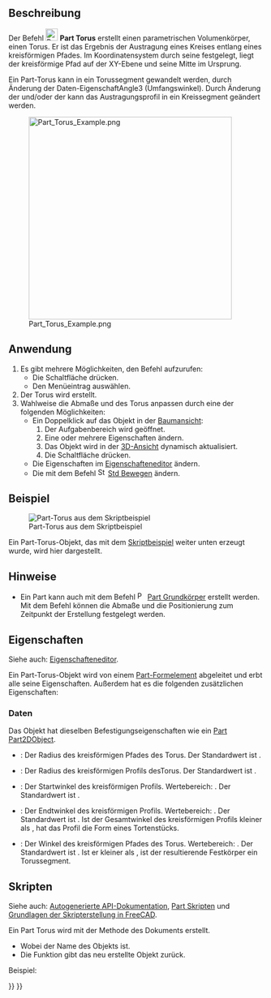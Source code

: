 <languages/>

{{Docnav/de
|[[Part_Cone/de|Kegel]]
|[[Part_Tube/de|Rohr]]
|[[Part_Workbench/de|Part]]
|IconL=Part_Cone.svg
|IconR=Part_Tube.svg
|IconC=Workbench_Part.svg
}}

{{GuiCommand/de
|Name=Part Torus
|Name/de=Part Torus
|MenuLocation=Formteil → Grundkörper → Torus
|Workbenches=[[Part_Workbench/de|Part]]
|SeeAlso=[[Part_Primitives/de|Part Grundelemente]]
}}

<span id="Description"></span>
== Beschreibung ==

Der Befehl [[Image:Part_Torus.svg|24px]] '''Part Torus''' erstellt einen parametrischen Volumenkörper, einen Torus. Er ist das Ergebnis der Austragung eines Kreises entlang eines kreisförmigen Pfades. Im Koordinatensystem durch seine {{PropertyData/de|Placement}} festgelegt, liegt der kreisförmige Pfad auf der XY-Ebene und seine Mitte im Ursprung.

Ein Part-Torus kann in ein Torussegment gewandelt werden, durch Änderung der Daten-EigenschaftAngle3 (Umfangswinkel). Durch Änderung der {{PropertyData/de|Angle1}} und/oder der {{PropertyData/de|Angle2}} kann das Austragungsprofil in ein Kreissegment geändert werden.

[[Image:Part_Torus_Example.png|400px]]

<span id="Usage"></span>
==Anwendung==

# Es gibt mehrere Möglichkeiten, den Befehl aufzurufen:
#* Die Schaltfläche {{Button|[[Image:Part_Torus.svg|16px]] [[Part_Torus/de|Torus]]}} drücken.
#* Den Menüeintrag {{MenuCommand|Part → Grundkörper → [[Image:Part_Torus.svg|16px]] Torus}} auswählen.
# Der Torus wird erstellt.
# Wahlweise die Abmaße und {{PropertyData/de|Placement}} des Torus anpassen durch eine der folgenden Möglichkeiten:
#* Ein Doppelklick auf das Objekt in der [[Tree_view/de|Baumansicht]]:
#*# Der Aufgabenbereich {{MenuCommand|Geometrische Grundkörper}} wird geöffnet.
#*# Eine oder mehrere Eigenschaften ändern.
#*# Das Objekt wird in der [[3D_view/de|3D-Ansicht]] dynamisch aktualisiert.
#*# Die Schaltfläche {{Button|OK}} drücken.
#* Die Eigenschaften im [[Property_editor/de|Eigenschafteneditor]] ändern.
#* Die {{PropertyData/de|Placement}} mit dem Befehl [[Image:Std_TransformManip.svg|16px]] [[Std_TransformManip/de|Std Bewegen]] ändern.

<span id="Example"></span>
==Beispiel==

[[Image:Part_Torus_Scripting_Example.png|thumb|Part-Torus aus dem Skriptbeispiel]]

Ein Part-Torus-Objekt, das mit dem [[#Skripten|Skriptbeispiel]] weiter unten erzeugt wurde, wird hier dargestellt.

<span id="Notes"></span>
==Hinweise==

* Ein Part kann auch mit dem Befehl [[Image:Part_Primitives.svg|16px]] [[Part_Primitives/de|Part Grundkörper]] erstellt werden. Mit dem Befehl können die Abmaße und die Positionierung zum Zeitpunkt der Erstellung festgelegt werden.

<span id="Properties"></span>
==Eigenschaften==

Siehe auch: [[Property_editor/de|Eigenschafteneditor]].

Ein Part-Torus-Objekt wird von einem [[Part_Feature/de|Part-Formelement]] abgeleitet und erbt alle seine Eigenschaften. Außerdem hat es die folgenden zusätzlichen Eigenschaften:

<span id="Data"></span>
===Daten===

{{TitleProperty|Attachment}}

Das Objekt hat dieselben Befestigungseigenschaften wie ein [[Part_Part2DObject/de#Daten|Part Part2DObject]].

{{TitleProperty|Torus}}

* {{PropertyData/de|Radius1|Length}}: Der Radius des kreisförmigen Pfades des Torus. Der Standardwert ist {{Value|10mm}}.
* {{PropertyData/de|Radius2|Length}}: Der Radius des kreisförmigen Profils desTorus. Der Standardwert ist {{Value|2mm}}.
* {{PropertyData/de|Angle1|Angle}}: Der Startwinkel des kreisförmigen Profils. Wertebereich: {{Value|-180° &lt;&#61; Wert &lt;&#61; 180°}}. Der Standardwert ist {{Value|-180°}}.
* {{PropertyData/de|Angle2|Angle}}: Der Endtwinkel des kreisförmigen Profils. Wertebereich: {{Value|-180° &lt;&#61; Wert &lt;&#61; 180°}}. Der Standardwert ist {{Value|180°}}. Ist der Gesamtwinkel des kreisförmigen Profils kleiner als {{Value|360°}}, hat das Profil die Form eines Tortenstücks.
* {{PropertyData/de|Angle3|Angle}}: Der Winkel des  kreisförmigen Pfades des Torus. Wertebereich: {{Value|0° &lt; Wert &lt;&#61; 360°}}. Der Standardwert ist {{Value|360°}}. Ist er kleiner als {{Value|360°}}, ist der resultierende Festkörper ein Torussegment.

<span id="Scripting"></span>
==Skripten==

Siehe auch: [https://freecad.github.io/SourceDoc/ Autogenerierte API-Dokumentation], [[Part_scripting/de|Part Skripten]] und [[FreeCAD_Scripting_Basics/de|Grundlagen der Skripterstellung in FreeCAD]].

Ein Part Torus wird mit der Methode {{incode|addObject()}} des Dokuments erstellt.

{{Code|code=
torus = FreeCAD.ActiveDocument.addObject("Part::Torus", "myTorus")
}}

* Wobei {{Incode|"myTorus"}} der Name des Objekts ist.
* Die Funktion gibt das neu erstellte Objekt zurück.

Beispiel:

{{Code|code=
import FreeCAD as App

doc = App.activeDocument()

torus = doc.addObject("Part::Torus", "myTorus")
torus.Radius1 = 20
torus.Radius2 = 10
torus.Angle1 = -90
torus.Angle2 = 45
torus.Angle3 = 270
torus.Placement = App.Placement(App.Vector(1, 2, 3), App.Rotation(30, 45, 10))

doc.recompute()
}}


{{Docnav/de
|[[Part_Cone/de|Kegel]]
|[[Part_Tube/de|Rohr]]
|[[Part_Workbench/de|Part]]
|IconL=Part_Cone.svg
|IconR=Part_Tube.svg
|IconC=Workbench_Part.svg
}}

{{Part_Tools_navi{{#translation:}}}}
{{Userdocnavi{{#translation:}}}}